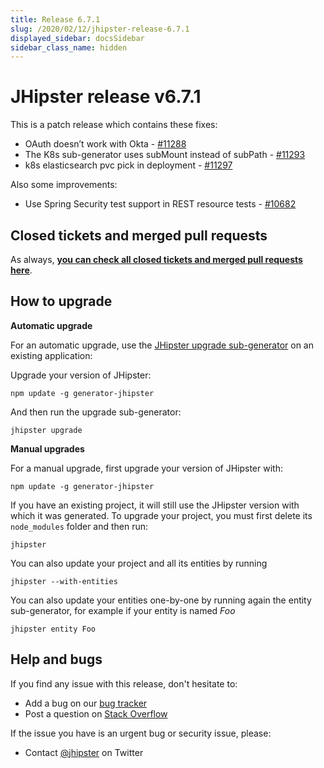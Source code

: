 ```yaml
---
title: Release 6.7.1
slug: /2020/02/12/jhipster-release-6.7.1
displayed_sidebar: docsSidebar
sidebar_class_name: hidden
---
```


JHipster release v6.7.1
==================

This is a patch release which contains these fixes:
- OAuth doesn’t work with Okta - [#11288](https://github.com/jhipster/generator-jhipster/pull/11288)
- The K8s sub-generator uses subMount instead of subPath - [#11293](https://github.com/jhipster/generator-jhipster/pull/11293)
- k8s elasticsearch pvc pick in deployment - [#11297](https://github.com/jhipster/generator-jhipster/pull/11297)

Also some improvements:
- Use Spring Security test support in REST resource tests - [#10682](https://github.com/jhipster/generator-jhipster/issues/10682)


Closed tickets and merged pull requests
------------
As always, __[you can check all closed tickets and merged pull requests here](https://github.com/jhipster/generator-jhipster/issues?q=milestone%3A6.7.1+is%3Aclosed)__.

How to upgrade
------------

**Automatic upgrade**

For an automatic upgrade, use the [JHipster upgrade sub-generator](/upgrading-an-application/) on an existing application:

Upgrade your version of JHipster:

```
npm update -g generator-jhipster
```

And then run the upgrade sub-generator:

```
jhipster upgrade
```

**Manual upgrades**

For a manual upgrade, first upgrade your version of JHipster with:

```
npm update -g generator-jhipster
```

If you have an existing project, it will still use the JHipster version with which it was generated.
To upgrade your project, you must first delete its `node_modules` folder and then run:

```
jhipster
```

You can also update your project and all its entities by running

```
jhipster --with-entities
```

You can also update your entities one-by-one by running again the entity sub-generator, for example if your entity is named _Foo_

```
jhipster entity Foo
```

Help and bugs
--------------

If you find any issue with this release, don't hesitate to:

- Add a bug on our [bug tracker](https://github.com/jhipster/generator-jhipster/issues?state=open)
- Post a question on [Stack Overflow](http://stackoverflow.com/tags/jhipster/info)

If the issue you have is an urgent bug or security issue, please:

- Contact [@jhipster](https://twitter.com/jhipster) on Twitter
